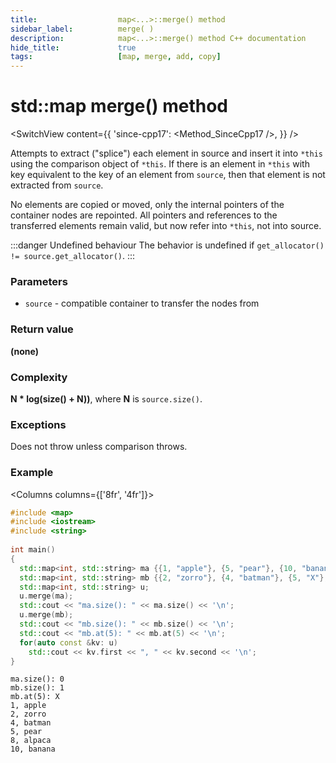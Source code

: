 ```yaml
---
title:					map<...>::merge() method
sidebar_label:			merge( )
description:			map<...>::merge() method C++ documentation
hide_title:				true
tags:					[map, merge, add, copy]
---
```



<!-- Terms -->

<!----------------- Codes ---------------------->

<!-- merge() -->

# std::map merge() method

<SwitchView content={{
    'since-cpp17': <Method_SinceCpp17 />,
    }} />

Attempts to extract ("splice") each element in source and insert it into `*this` using the comparison object of `*this`.
If there is an element in `*this` with key equivalent to the key of an element from `source`, then that element is not extracted from `source`.


No elements are copied or moved, only the internal pointers of the container nodes are repointed. 
All pointers and references to the transferred elements remain valid, but now refer into `*this`, not into source.

:::danger Undefined behaviour
The behavior is undefined if `get_allocator() != source.get_allocator()`.
:::

### Parameters

 - `source` - compatible container to transfer the nodes from

### Return value

**(none)**

### Complexity

**N * log(size() + N))**, where **N** is `source.size()`.

### Exceptions

Does not throw unless comparison throws.

### Example

<Columns columns={['8fr', '4fr']}>
<div>

```cpp title='Main.cpp' showLineNumbers
#include <map>
#include <iostream>
#include <string>
 
int main()
{
  std::map<int, std::string> ma {{1, "apple"}, {5, "pear"}, {10, "banana"}};
  std::map<int, std::string> mb {{2, "zorro"}, {4, "batman"}, {5, "X"}, {8, "alpaca"}};
  std::map<int, std::string> u;
  u.merge(ma);
  std::cout << "ma.size(): " << ma.size() << '\n';
  u.merge(mb);
  std::cout << "mb.size(): " << mb.size() << '\n';
  std::cout << "mb.at(5): " << mb.at(5) << '\n';
  for(auto const &kv: u)
    std::cout << kv.first << ", " << kv.second << '\n';
}
```

</div>
<div>

```plaintext title="Output"
ma.size(): 0
mb.size(): 1
mb.at(5): X
1, apple
2, zorro
4, batman
5, pear
8, alpaca
10, banana
```

</div>
</Columns>
